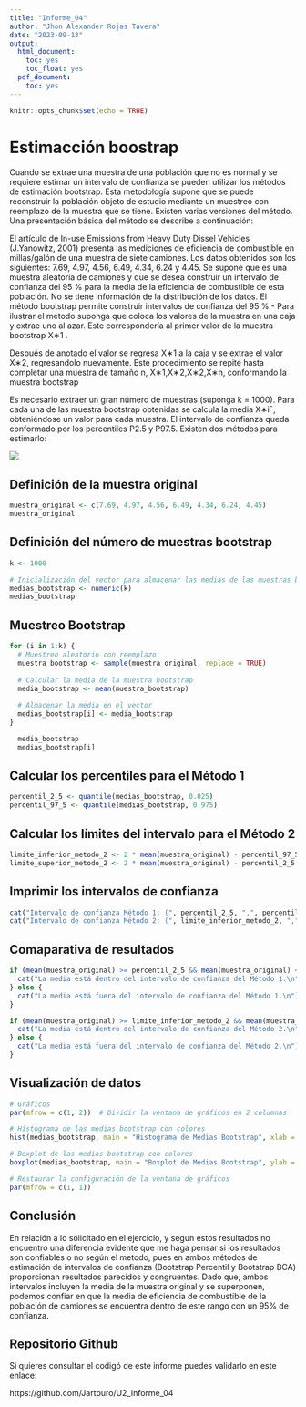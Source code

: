 ```yaml
---
title: "Informe_04"
author: "Jhon Alexander Rojas Tavera"
date: "2023-09-13"
output:
  html_document:
    toc: yes
    toc_float: yes
  pdf_document:
    toc: yes
---
```


```r
knitr::opts_chunk$set(echo = TRUE)
```



<h1>Estimacción boostrap</h1>

<p>

Cuando se extrae una muestra de una población que no es normal y se requiere estimar un intervalo de confianza se pueden utilizar los métodos de estimación bootstrap. Esta metodología supone que se puede reconstruir la población objeto de estudio mediante un muestreo con reemplazo de la muestra que se tiene. Existen varias versiones del método. Una presentación básica del método se describe a continuación:



El artículo de In-use Emissions from Heavy Duty Dissel Vehicles (J.Yanowitz, 2001) presenta las mediciones de eficiencia de combustible en millas/galón de una muestra de siete camiones. Los datos obtenidos son los siguientes: 7.69, 4.97, 4.56, 6.49, 4.34, 6.24 y 4.45. Se supone que es una muestra aleatoria de camiones y que se desea construir un intervalo de confianza del 95 % para la media de la eficiencia de combustible de esta población. No se tiene información de la distribución de los datos. El método bootstrap permite construir intervalos de confianza del 95 % - Para ilustrar el método suponga que coloca los valores de la muestra en una caja y extrae uno al azar. Este correspondería al primer valor de la muestra bootstrap X∗1
. 

Después de anotado el valor se regresa X∗1 a la caja y se extrae el valor X∗2, regresandolo nuevamente. Este procedimiento se repite hasta completar una muestra de tamaño n, X∗1,X∗2,X∗2,X∗n, conformando la muestra bootstrap

Es necesario extraer un gran número de muestras (suponga k = 1000). Para cada una de las muestra bootstrap obtenidas se calcula la media X∗i¯, obteniéndose un valor para cada muestra. El intervalo de confianza queda conformado por los percentiles P2.5 y P97.5. Existen dos métodos para estimarlo:
</p>

![](img/problema4.png)

<h2>Definición de la muestra original</h2>
```r

muestra_original <- c(7.69, 4.97, 4.56, 6.49, 4.34, 6.24, 4.45)
muestra_original

```


<h2>Definición del número de muestras bootstrap</h2>
```r
k <- 1000

# Inicialización del vector para almacenar las medias de las muestras bootstrap
medias_bootstrap <- numeric(k)
medias_bootstrap

```

<h2>Muestreo Bootstrap</h2>
```r
for (i in 1:k) {
  # Muestreo aleatorio con reemplazo
  muestra_bootstrap <- sample(muestra_original, replace = TRUE)
  
  # Calcular la media de la muestra bootstrap
  media_bootstrap <- mean(muestra_bootstrap)
  
  # Almacenar la media en el vector
  medias_bootstrap[i] <- media_bootstrap
}

  media_bootstrap
  medias_bootstrap[i]
```

<h2>Calcular los percentiles para el Método 1</h2>
```r

percentil_2_5 <- quantile(medias_bootstrap, 0.025)
percentil_97_5 <- quantile(medias_bootstrap, 0.975)

```


<h2> Calcular los límites del intervalo para el Método 2</h2>
```r
limite_inferior_metodo_2 <- 2 * mean(muestra_original) - percentil_97_5
limite_superior_metodo_2 <- 2 * mean(muestra_original) - percentil_2_5
```


<h2>Imprimir los intervalos de confianza</h2>
```r
cat("Intervalo de confianza Método 1: (", percentil_2_5, ",", percentil_97_5, ")\n")
cat("Intervalo de confianza Método 2: (", limite_inferior_metodo_2, ",", limite_superior_metodo_2, ")\n")


```

<h2>Comaparativa de resultados</h2>
```r

if (mean(muestra_original) >= percentil_2_5 && mean(muestra_original) <= percentil_97_5) {
  cat("La media está dentro del intervalo de confianza del Método 1.\n")
} else {
  cat("La media está fuera del intervalo de confianza del Método 1.\n")
}

if (mean(muestra_original) >= limite_inferior_metodo_2 && mean(muestra_original) <= limite_superior_metodo_2) {
  cat("La media está dentro del intervalo de confianza del Método 2.\n")
} else {
  cat("La media está fuera del intervalo de confianza del Método 2.\n")
}


```

<h2>Visualización de datos </h2>
```r

# Gráficos
par(mfrow = c(1, 2))  # Dividir la ventana de gráficos en 2 columnas

# Histograma de las medias bootstrap con colores
hist(medias_bootstrap, main = "Histograma de Medias Bootstrap", xlab = "Media Bootstrap", col = "blue", border = "black")

# Boxplot de las medias bootstrap con colores
boxplot(medias_bootstrap, main = "Boxplot de Medias Bootstrap", ylab = "Media Bootstrap", col = "green", border = "black")

```
```r
# Restaurar la configuración de la ventana de gráficos
par(mfrow = c(1, 1))

```

<h2>Conclusión </h2>
En relación a lo solicitado en el ejercicio, y segun estos resultados no encuentro una diferencia evidente que me haga pensar si los resultados son confiables o no según el metodo, pues en ambos métodos de estimación de intervalos de confianza (Bootstrap Percentil y Bootstrap BCA) proporcionan resultados parecidos y congruentes. Dado que, ambos intervalos incluyen la media de la muestra original y se superponen, podemos confiar en que la media de eficiencia de combustible de la población de camiones se encuentra dentro de este rango con un 95% de confianza.

<h2>Repositorio Github</h2>
<p>Si quieres consultar el codigó de este informe puedes validarlo en este enlace:</p> <href> https://github.com/Jartpuro/U2_Informe_04</href>
